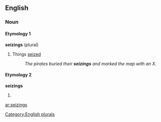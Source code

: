 ==English==

===Noun===
====Etymology 1====
'''seizings''' (plural)

# Things [[seized]]
#: ''The pirates buried their '''seizings''' and marked the map with an X.''

====Etymology 2====
'''seizings'''

# {{plural of|seizing}}

[[Category:English plurals]]

[[ar:seizings]]